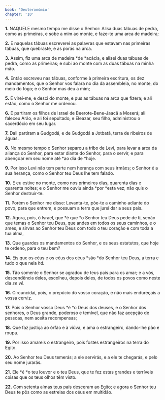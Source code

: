 ```yaml
---
book: 'Deuteronômio'
chapter: '10'
---
```


**1.** NAQUELE mesmo tempo me disse o Senhor: Alisa duas tábuas de pedra, como as primeiras, e sobe a mim ao monte, e faze-te uma arca de madeira;

**2.** E naquelas tábuas escreverei as palavras que estavam nas primeiras tábuas, que quebraste, e as porás na arca.

**3.** Assim, fiz uma arca de madeira *de *acácia, e alisei duas tábuas de pedra, como as primeiras; e subi ao monte com as duas tábuas na minha mão.

**4.** Então escreveu nas tábuas, conforme à primeira escritura, os dez mandamentos, que o Senhor vos falara no dia da assembleia, no monte, do meio do fogo; e o Senhor mas deu a mim;

**5.** E virei-me, e desci do monte, e pus as tábuas na arca que fizera; e ali estão, como o Senhor me ordenou.

**6.** E partiram os filhos de Israel de Beerote-Bene-Jaacã a Moserá; ali faleceu Arão, e ali foi sepultado, e Eleazar, seu filho, administrou o sacerdócio em seu lugar.

**7.** Dali partiram a Gudgodá, e de Gudgodá a Jotbatá, terra de ribeiros de águas.

**8.** No mesmo tempo o Senhor separou a tribo de Levi, para levar a arca da aliança do Senhor, para estar diante do Senhor, para o servir, e para abençoar em seu nome até *ao dia de *hoje.

**9.** Por isso Levi não tem parte nem herança com seus irmãos; o Senhor é a sua herança, como o Senhor teu Deus lhe tem falado.

**10.** E eu estive no monte, como nos primeiros dias, quarenta dias e quarenta noites; e o Senhor me ouviu ainda *por *esta vez; não quis o Senhor destruir-te.

**11.** Porém o Senhor me disse: Levanta-te, põe-te a caminho adiante do povo, para que entrem, e possuam a terra que jurei dar a seus pais.

**12.** Agora, pois, ó Israel, que *é que *o Senhor teu Deus pede de ti, senão que temas o Senhor teu Deus, que andes em todos os seus caminhos, e o ames, e sirvas ao Senhor teu Deus com todo o teu coração e com toda a tua alma,

**13.** Que guardes os mandamentos do Senhor, e os seus estatutos, que hoje te ordeno, para o teu bem?

**14.** Eis que os céus e os céus dos céus *são *do Senhor teu Deus, a terra e tudo o que nela *há.*

**15.** Tão somente o Senhor se agradou de teus pais para os amar; e a vós, descendência deles, escolheu, depois deles, de todos os povos como neste dia *se vê.*

**16.** Circuncidai, pois, o prepúcio do vosso coração, e não mais endureçais a vossa cerviz.

**17.** Pois o Senhor vosso Deus *é *o Deus dos deuses, e o Senhor dos senhores, o Deus grande, poderoso e temível, que não faz acepção de pessoas, nem aceita recompensas;

**18.** Que faz justiça ao órfão e à viúva, e ama o estrangeiro, dando-lhe pão e roupa.

**19.** Por isso amareis o estrangeiro, pois fostes estrangeiros na terra do Egito.

**20.** Ao Senhor teu Deus temerás; a ele servirás, e a ele te chegarás, e pelo seu nome jurarás.

**21.** Ele *é *o teu louvor e o teu Deus, que te fez estas grandes e terríveis coisas que os teus olhos têm visto.

**22.** Com setenta almas teus pais desceram ao Egito; e agora o Senhor teu Deus te pôs como as estrelas dos céus em multidão.